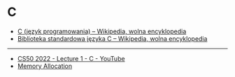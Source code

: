 # C

- [C (język programowania) – Wikipedia, wolna encyklopedia](<https://pl.wikipedia.org/wiki/C_(j%C4%99zyk_programowania)>)
- [Biblioteka standardowa języka C – Wikipedia, wolna encyklopedia](https://pl.wikipedia.org/wiki/Biblioteka_standardowa_j%C4%99zyka_C)

---

- [CS50 2022 - Lecture 1 - C - YouTube](https://www.youtube.com/watch?v=ywg7cW0Txs4)
- [Memory Allocation](https://samwho.dev/memory-allocation/)
